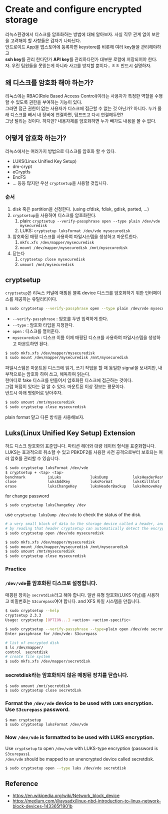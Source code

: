 # Create and configure encrypted storage
리눅스환경에서 디스크를 암호화하는 방법에 대해 알아보자.
사실 직무 관계 없이 보안을 고려해야 할 사항들은 갑자기 나타난다.  
안드로이드 App을 앱스토어에 등록하면 keystore를 비롯해 여러 key들을 관리해야하고  
**ssh key**를 관리 한다던가 **API key**를 관리하다던가 대부분 로컬에 저장되어야 한다.  
자. 우린 팀원들을 못믿는게 아니라 사고를 방지할 뿐이다.. ㅎㅎ 반드시 설명하자.  

## 왜 디스크를 암호화 해야 하는가?  
리눅스에는 RBAC(Role Based Access Control)이라는 사용자가 특정한 역할을 수행할 수 있도록 권한을 부여하는 기능이 있다.  
그러면 접근 권한이 없는 사용자가 디스크에 접근할 수 없는 것 아닌가? 아니다.
누가 몰래 디스크를 빼서 내 장비에 연결하면, 덤프뜨고 다시 연결해두면?  
그냥 털리는 것이다. 하지만? 내용자체를 암호화하면 누가 빼가도 내용을 볼 수 없다.  

## 어떻게 암호화 하는가?  
리눅스에서는 여러가지 방법으로 디스크를 암호화 할 수 있다.
* LUKS(Linux Unified Key Setup)
* dm-crypt
* eCryptfs
* EncFS
* ... 등등
많지만 우선 `cryptsetup`을 사용할 것입니다.

### 순서
1. disk 혹은 partition을 선정한다.  (using cfdisk, fdisk, gdisk, parted, ...)  
2. `cryptsetup`을 사용하여 디스크를 암호화한다.
   1. plain: `cryptsetup --verify-passphrase open --type plain /dev/vde mysecuredisk`
   2. LUKS: `cryptsetup luksFormat /dev/vde mysecuredisk`
3. 암호화된 매핑 디스크를 사용하여 파일시스템을 생성하고 마운트한다.
   1. `mkfs.xfs /dev/mapper/mysecuredisk`
   2. `mount /dev/mapper/mysecuredisk /mnt/mysecuredisk`
4. 닫는다
   1. `cryptsetup close mysecuredisk`
   2. `umount /mnt/mysecuredisk`

## cryptsetup
`cryptsetup`은 리눅스 커널에 매핑된 블록 device 디스크를 암호화하기 위한 인터페이스를 제공하는 유틸리티이다.  
```bash
$ sudo cryptsetup --verify-passphrase open --type plain /dev/vde mysecuredisk
```
- `--verify-passphrase` : 암호를 두번 입력하게 한다.
- `--type` : 암호화 타입을 지정한다.
- `open` : 디스크를 열어준다.
- `mysecuredisk` : 디스크 이름
이제 매핑된 디스크를 사용하여 파일시스템을 생성하고 마운트하면 된다.
```bash
$ sudo mkfs.xfs /dev/mapper/mysecuredisk 
$ sudo mount /dev/mapper/mysecuredisk /mnt/mysecuredisk
```
파일시스템은 마운트된 디스크에 읽기, 쓰기 작업을 할 때 동일한 signal을 보내지만, 내부적으로는 암호화 하여 쓰고, 해독하여 읽는다.  
한마디로 fake 디스크를 만들어서 암호화된 디스크에 접근하는 것이다.  
그럼 허점이 있다는 걸 알 수 있다.  마운트된 이상 정보는 평문이다.  
반드시 아래 명령어로 닫아주자.  
```bash
$ sudo umount /mnt/mysecuredisk
$ sudo cryptsetup close mysecuredisk
```
plain format 말고 다른 방식을 사용해보자.

## Luks(Linux Unified Key Setup) Extension
하드 디스크 암호화의 표준입니다. 파티션 헤더와 대량 데이터 형식을 표준화합니다.  
LUKS는 효과적으로 취소할 수 있고 PBKDF2를 사용한 사전 공격으로부터 보호되는 여러 암호를 관리할 수 있습니다.

```bash
$ sudo cryptsetup luksFormat /dev/vde
$ cryptsetup + <tap> <tap>
benchmark          isLuks             luksDump           luksHeaderRestore  luksResume         open               status             
close              luksAddKey         luksFormat         luksKillSlot       luksSuspend        repair             tcryptDump         
erase              luksChangeKey      luksHeaderBackup   luksRemoveKey      luksUUID           resize 
```  

for change password
```bash
$ sudo cryptsetup luksChangeKey /dev
```
use `cryptsetup luksDump /dev/vde` to check the status of the disk.
```bash
# a very small block of data to the storage device called a header, and
# by reading that header cryptsetup can automatically detect the encryption type.
$ sudo cryptsetup open /dev/vde mysecuredisk

$ sudo mkfs.xfs /dev/mapper/mysecuredisk
$ sudo mount /dev/mapper/mysecuredisk /mnt/mysecuredisk
$ sudo umount /mnt/mysecuredisk
$ sudo cryptsetup close mysecuredisk
```


### Practice

### `/dev/vde`를 암호화된 디스크로 설정합니다. 
매핑된 장치는 `secretdisk`라고 해야 합니다. 일반 유형 암호화(LUKS 아님)를 사용하고 비밀번호는 `S3curepass`여야 합니다.
and 
XFS 파일 시스템을 만듭니다.
```bash
$ sudo cryptsetup --help
cryptsetup 2.3.3
Usage: cryptsetup [OPTION...] <action> <action-specific>

$ sudo cryptsetup --verify-passphrase --type=plain open /dev/vde secretdisk
Enter passphrase for /dev/vde: S3curepass

# list of encrypted disk
$ ls /dev/mapper/
control  secretdisk
# create file system
$ sudo mkfs.xfs /dev/mapper/secretdisk
```

### secretdisk라는 암호화되지 않은 매핑된 장치를 닫습니다.  
```bash
$ sudo umount /mnt/secretdisk
$ sudo cryptsetup close secretdisk
```

### Format the `/dev/vde` device to be used with `LUKS` encryption. Use `S3curepass` password.
```bash
$ man cryptsetup
$ sudo cryptsetup luksFormat /dev/vde
```
### Now `/dev/vde` is formatted to be used with LUKS encryption. 
Use `cryptsetup` to open `/dev/vde` with LUKS-type encryption (password is `S3curepass`).  
`/dev/vde` should be mapped to an unencrypted device called secretdisk.

```bash
$ sudo cryptsetup open --type luks /dev/vde secretdisk
```





## Reference
* https://en.wikipedia.org/wiki/Network_block_device
* https://medium.com/@aysadx/linux-nbd-introduction-to-linux-network-block-devices-143365f1901b